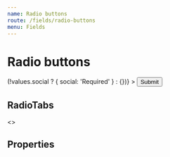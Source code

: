 ```yaml
---
name: Radio buttons
route: /fields/radio-buttons
menu: Fields
---
```





# Radio buttons

<Playground>
  <Form
    initialValues={{ social: 'behance' }}
    validate={values => (!values.social ? { social: 'Required' } : {})}
  >
    <ConnectedField
      component={RadioGroup}
      hint="Most popular is Twitter"
      label="Social networks"
      mb={0}
      name="social"
      options={ITEMS}
      required
    />
    <Button type="submit">Submit</Button>
  </Form>
</Playground>

## RadioTabs

<Playground>
  <Form initialValues={{ social_1: 'twitter', social_2: 'xing' }}>
    <>
      <ConnectedField
        component={RadioGroup}
        label="Social networks"
        mb="xl"
        name="social_1"
        options={ITEMS}
        required
        tabs
      />
      <ConnectedField
        component={RadioGroup}
        flexDirection="column"
        label="Social networks"
        mb="xl"
        name="social_2"
        options={ITEMS}
        required
        tabs
        width={1 / 3}
      />
    </>
  </Form>
</Playground>

## Properties

<Props of={InputRadio} />
